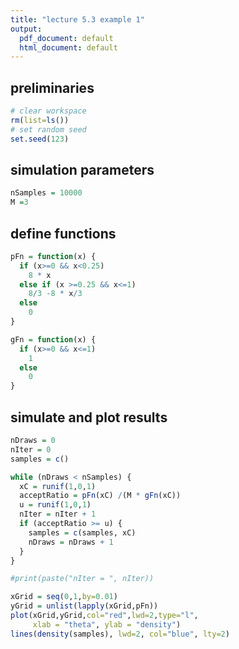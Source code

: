 ```yaml
---
title: "lecture 5.3 example 1"
output:
  pdf_document: default
  html_document: default
---
```


## preliminaries
```r
# clear workspace
rm(list=ls())
# set random seed
set.seed(123)
```

## simulation parameters
```r
nSamples = 10000
M =3
```

## define functions
```r
pFn = function(x) {
  if (x>=0 && x<0.25)
    8 * x
  else if (x >=0.25 && x<=1)
    8/3 -8 * x/3
  else
    0
}

gFn = function(x) {
  if (x>=0 && x<=1)
    1
  else
    0
}
```


## simulate and plot results
```r
nDraws = 0
nIter = 0
samples = c()

while (nDraws < nSamples) {
  xC = runif(1,0,1)
  acceptRatio = pFn(xC) /(M * gFn(xC))
  u = runif(1,0,1)
  nIter = nIter + 1
  if (acceptRatio >= u) {
    samples = c(samples, xC)
    nDraws = nDraws + 1
  }
}

#print(paste("nIter = ", nIter))

xGrid = seq(0,1,by=0.01)
yGrid = unlist(lapply(xGrid,pFn))
plot(xGrid,yGrid,col="red",lwd=2,type="l",
     xlab = "theta", ylab = "density")
lines(density(samples), lwd=2, col="blue", lty=2)
```

